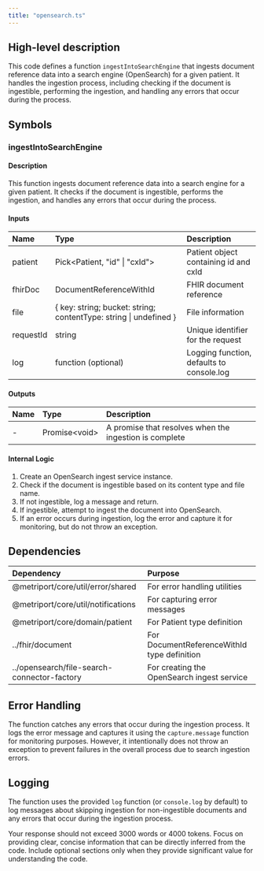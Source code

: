 ```yaml
---
title: "opensearch.ts"
---
```


## High-level description
This code defines a function `ingestIntoSearchEngine` that ingests document reference data into a search engine (OpenSearch) for a given patient. It handles the ingestion process, including checking if the document is ingestible, performing the ingestion, and handling any errors that occur during the process.

## Symbols

### ingestIntoSearchEngine
#### Description
This function ingests document reference data into a search engine for a given patient. It checks if the document is ingestible, performs the ingestion, and handles any errors that occur during the process.

#### Inputs
| Name | Type | Description |
|:-----|:-----|:------------|
| patient | Pick&lt;Patient, "id" \| "cxId"&gt; | Patient object containing id and cxId |
| fhirDoc | DocumentReferenceWithId | FHIR document reference |
| file | { key: string; bucket: string; contentType: string \| undefined } | File information |
| requestId | string | Unique identifier for the request |
| log | function (optional) | Logging function, defaults to console.log |

#### Outputs
| Name | Type | Description |
|:-----|:-----|:------------|
| - | Promise&lt;void&gt; | A promise that resolves when the ingestion is complete |

#### Internal Logic
1. Create an OpenSearch ingest service instance.
2. Check if the document is ingestible based on its content type and file name.
3. If not ingestible, log a message and return.
4. If ingestible, attempt to ingest the document into OpenSearch.
5. If an error occurs during ingestion, log the error and capture it for monitoring, but do not throw an exception.

## Dependencies
| Dependency | Purpose |
|:-----------|:--------|
| @metriport/core/util/error/shared | For error handling utilities |
| @metriport/core/util/notifications | For capturing error messages |
| @metriport/core/domain/patient | For Patient type definition |
| ../fhir/document | For DocumentReferenceWithId type definition |
| ../opensearch/file-search-connector-factory | For creating the OpenSearch ingest service |

## Error Handling
The function catches any errors that occur during the ingestion process. It logs the error message and captures it using the `capture.message` function for monitoring purposes. However, it intentionally does not throw an exception to prevent failures in the overall process due to search ingestion errors.

## Logging
The function uses the provided `log` function (or `console.log` by default) to log messages about skipping ingestion for non-ingestible documents and any errors that occur during the ingestion process.

Your response should not exceed 3000 words or 4000 tokens. Focus on providing clear, concise information that can be directly inferred from the code. Include optional sections only when they provide significant value for understanding the code.